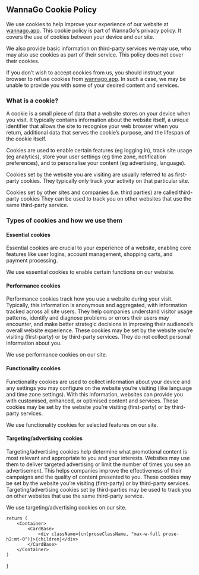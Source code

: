 
WannaGo Cookie Policy
---------------------

We use cookies to help improve your experience of our website at [wannago.app](https://www.wannago.app). This cookie policy is part of WannaGo's privacy policy. It covers the use of cookies between your device and our site.

We also provide basic information on third-party services we may use, who may also use cookies as part of their service. This policy does not cover their cookies.

If you don’t wish to accept cookies from us, you should instruct your browser to refuse cookies from [wannago.app](https://www.wannago.app). In such a case, we may be unable to provide you with some of your desired content and services.

### What is a cookie?

A cookie is a small piece of data that a website stores on your device when you visit. It typically contains information about the website itself, a unique identifier that allows the site to recognise your web browser when you return, additional data that serves the cookie’s purpose, and the lifespan of the cookie itself.

Cookies are used to enable certain features (eg logging in), track site usage (eg analytics), store your user settings (eg time zone, notification preferences), and to personalise your content (eg advertising, language).

Cookies set by the website you are visiting are usually referred to as first-party cookies. They typically only track your activity on that particular site.

Cookies set by other sites and companies (i.e. third parties) are called third-party cookies They can be used to track you on other websites that use the same third-party service.

### Types of cookies and how we use them

#### Essential cookies

Essential cookies are crucial to your experience of a website, enabling core features like user logins, account management, shopping carts, and payment processing.

We use essential cookies to enable certain functions on our website.

#### Performance cookies

Performance cookies track how you use a website during your visit. Typically, this information is anonymous and aggregated, with information tracked across all site users. They help companies understand visitor usage patterns, identify and diagnose problems or errors their users may encounter, and make better strategic decisions in improving their audience’s overall website experience. These cookies may be set by the website you’re visiting (first-party) or by third-party services. They do not collect personal information about you.

We use performance cookies on our site.

#### Functionality cookies

Functionality cookies are used to collect information about your device and any settings you may configure on the website you’re visiting (like language and time zone settings). With this information, websites can provide you with customised, enhanced, or optimised content and services. These cookies may be set by the website you’re visiting (first-party) or by third-party services.

We use functionality cookies for selected features on our site.

#### Targeting/advertising cookies

Targeting/advertising cookies help determine what promotional content is most relevant and appropriate to you and your interests. Websites may use them to deliver targeted advertising or limit the number of times you see an advertisement. This helps companies improve the effectiveness of their campaigns and the quality of content presented to you. These cookies may be set by the website you’re visiting (first-party) or by third-party services. Targeting/advertising cookies set by third-parties may be used to track you on other websites that use the same third-party service.

We use targeting/advertising cookies on our site.

    return (
        <Container>
            <CardBase>
                <div className={cn(proseClassName, "max-w-full prose-h2:mt-0")}>{children}</div>
            </CardBase>
        </Container>
    )
}